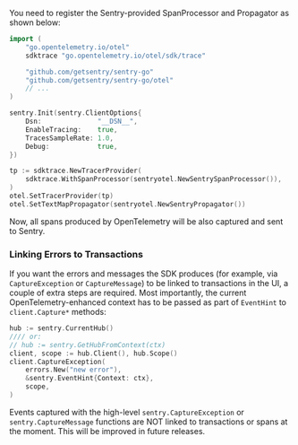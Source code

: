 You need to register the Sentry-provided SpanProcessor and Propagator as shown below:

```go
import (
	"go.opentelemetry.io/otel"
	sdktrace "go.opentelemetry.io/otel/sdk/trace"

	"github.com/getsentry/sentry-go"
	"github.com/getsentry/sentry-go/otel"
	// ...
)

sentry.Init(sentry.ClientOptions{
	Dsn:              "__DSN__",
	EnableTracing:    true,
	TracesSampleRate: 1.0,
	Debug:            true,
})

tp := sdktrace.NewTracerProvider(
	sdktrace.WithSpanProcessor(sentryotel.NewSentrySpanProcessor()),
)
otel.SetTracerProvider(tp)
otel.SetTextMapPropagator(sentryotel.NewSentryPropagator())
```

Now, all spans produced by OpenTelemetry will be also captured and sent to Sentry.

### Linking Errors to Transactions

If you want the errors and messages the SDK produces (for example, via `CaptureException` or
`CaptureMessage`) to be linked to transactions in the UI, a couple of extra steps are required. Most importantly, the current OpenTelemetry-enhanced context has to be passed as part
of `EventHint` to `client.Capture*` methods:

```go
hub := sentry.CurrentHub()
//// or:
// hub := sentry.GetHubFromContext(ctx)
client, scope := hub.Client(), hub.Scope()
client.CaptureException(
	errors.New("new error"),
	&sentry.EventHint{Context: ctx},
	scope,
)
```

Events captured with the high-level `sentry.CaptureException` or `sentry.CaptureMessage` functions are
NOT linked to transactions or spans at the moment. This will be improved in future releases.
